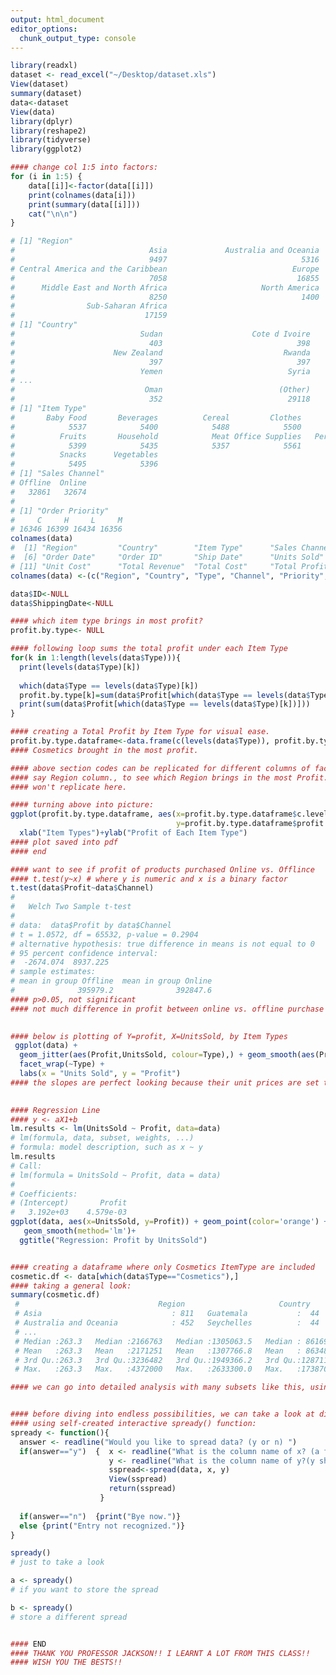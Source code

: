 ```yaml
---
output: html_document
editor_options: 
  chunk_output_type: console
---
```

```r
library(readxl)
dataset <- read_excel("~/Desktop/dataset.xls")
View(dataset)                                                                                           
summary(dataset)
data<-dataset
View(data)
library(dplyr)
library(reshape2)
library(tidyverse)
library(ggplot2)

#### change col 1:5 into factors:
for (i in 1:5) {
    data[[i]]<-factor(data[[i]])
    print(colnames(data[i]))
    print(summary(data[[i]]))
    cat("\n\n")
}

# [1] "Region"
#                              Asia             Australia and Oceania 
#                              9497                              5316 
# Central America and the Caribbean                            Europe 
#                              7058                             16855 
#      Middle East and North Africa                     North America 
#                              8250                              1400 
#                Sub-Saharan Africa 
#                             17159 
# [1] "Country"
#                            Sudan                    Cote d Ivoire 
#                              403                              398 
#                      New Zealand                           Rwanda 
#                              397                              397 
#                            Yemen                            Syria 
# ...
#                             Oman                          (Other) 
#                              352                            29118 
# [1] "Item Type"
#       Baby Food       Beverages          Cereal         Clothes       Cosmetics 
#            5537            5400            5488            5500            5524 
#          Fruits       Household            Meat Office Supplies   Personal Care 
#            5399            5435            5357            5561            5443 
#          Snacks      Vegetables 
#            5495            5396 
# [1] "Sales Channel"
# Offline  Online 
#   32861   32674 
# 
# [1] "Order Priority"
#     C     H     L     M 
# 16346 16399 16434 16356 
colnames(data)
#  [1] "Region"         "Country"        "Item Type"      "Sales Channel"  "Order Priority"
#  [6] "Order Date"     "Order ID"       "Ship Date"      "Units Sold"     "Unit Price"    
# [11] "Unit Cost"      "Total Revenue"  "Total Cost"     "Total Profit"  
colnames(data) <-(c("Region", "Country", "Type", "Channel", "Priority", "Date", "ID", "ShippingDate", "UnitsSold", "Price", "UnitCost", "Revenue", "Cost", "Profit"))

data$ID<-NULL
data$ShippingDate<-NULL

#### which item type brings in most profit?
profit.by.type<- NULL

#### following loop sums the total profit under each Item Type
for(k in 1:length(levels(data$Type))){
  print(levels(data$Type)[k])
  
  which(data$Type == levels(data$Type)[k])
  profit.by.type[k]=sum(data$Profit[which(data$Type == levels(data$Type)[k])])
  print(sum(data$Profit[which(data$Type == levels(data$Type)[k])]))
}

#### creating a Total Profit by Item Type for visual ease.
profit.by.type.dataframe<-data.frame(c(levels(data$Type)), profit.by.type)
#### Cosmetics brought in the most profit.

#### above section codes can be replicated for different columns of factor class,
#### say Region column., to see which Region brings in the most Profit.  
#### won't replicate here.

#### turning above into picture:
ggplot(profit.by.type.dataframe, aes(x=profit.by.type.dataframe$c.levels.data.Type., 
                                     y=profit.by.type.dataframe$profit.by.type))+geom_col()+
  xlab("Item Types")+ylab("Profit of Each Item Type")
#### plot saved into pdf
#### end

#### want to see if profit of products purchased Online vs. Offlince
#### t.test(y~x) # where y is numeric and x is a binary factor
t.test(data$Profit~data$Channel)
# 
# 	Welch Two Sample t-test
# 
# data:  data$Profit by data$Channel
# t = 1.0572, df = 65532, p-value = 0.2904
# alternative hypothesis: true difference in means is not equal to 0
# 95 percent confidence interval:
#  -2674.074  8937.225
# sample estimates:
# mean in group Offline  mean in group Online 
#              395979.2              392847.6 
#### p>0.05, not significant
#### not much difference in profit between online vs. offline purchase within 2010-2017
  

#### below is plotting of Y=profit, X=UnitsSold, by Item Types
 ggplot(data) +
  geom_jitter(aes(Profit,UnitsSold, colour=Type),) + geom_smooth(aes(Profit,UnitsSold, colour=Type), method=lm, se=FALSE) +
  facet_wrap(~Type) +
  labs(x = "Units Sold", y = "Profit")
#### the slopes are perfect looking because their unit prices are set the same...

 
#### Regression Line
#### y <- aX1+b
lm.results <- lm(UnitsSold ~ Profit, data=data)
# lm(formula, data, subset, weights, ...)
# formula: model description, such as x ~ y
lm.results
# Call:
# lm(formula = UnitsSold ~ Profit, data = data)
# 
# Coefficients:
# (Intercept)       Profit  
#   3.192e+03    4.579e-03  
ggplot(data, aes(x=UnitsSold, y=Profit)) + geom_point(color='orange') + 
   geom_smooth(method='lm')+
  ggtitle("Regression: Profit by UnitsSold")


#### creating a dataframe where only Cosmetics ItemType are included
cosmetic.df <- data[which(data$Type=="Cosmetics"),]
#### taking a general look:
summary(cosmetic.df)
 #                               Region                     Country            Type     
 # Asia                             : 811   Guatemala           :  44   Cosmetics:5524  
 # Australia and Oceania            : 452   Seychelles          :  44   Baby Food:   0  
 # ...  
 # Median :263.3   Median :2166763   Median :1305063.5   Median : 861699.7  
 # Mean   :263.3   Mean   :2171251   Mean   :1307766.8   Mean   : 863484.7  
 # 3rd Qu.:263.3   3rd Qu.:3236482   3rd Qu.:1949366.2   3rd Qu.:1287116.1  
 # Max.   :263.3   Max.   :4372000   Max.   :2633300.0   Max.   :1738700.0  

#### we can go into detailed analysis with many subsets like this, using same codes above.


#### before diving into endless possibilities, we can take a look at different data spreads
#### using self-created interactive spready() function:
spready <- function(){
  answer <- readline("Would you like to spread data? (y or n) ")
  if(answer=="y")  {  x <- readline("What is the column name of x? (a factored column) ")
                      y <- readline("What is the column name of y?(y should be numerical) ")
                      sspread<-spread(data, x, y)
                      View(sspread)
                      return(sspread)
                    }
                      
  if(answer=="n")  {print("Bye now.")}
  else {print("Entry not recognized.")}
}

spready()
# just to take a look

a <- spready() 
# if you want to store the spread

b <- spready() 
# store a different spread


#### END
#### THANK YOU PROFESSOR JACKSON!! I LEARNT A LOT FROM THIS CLASS!!
#### WISH YOU THE BESTS!!
```
